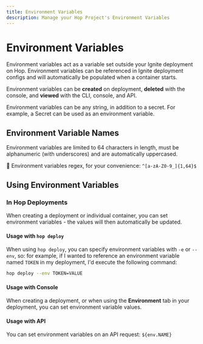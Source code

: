 ```yaml
---
title: Environment Variables
description: Manage your Hop Project's Environment Variables
---
```



# Environment Variables

Environment variables act as a variable set outside your Ignite deployment on Hop. Environment variables can be referenced in Ignite deployment configs and will automatically be populated when a container starts. 

Environment variables can be **created** on deployment, **deleted** with the console, and **viewed** with the CLI, console, and API.

Environment variables can be any string, in addition to a secret. For example, a Secret can be used as an environment variable.

## Environment Variable Names

Environment variables are limited to 64 characters in length, must be alphanumeric (with underscores) and are automatically uppercased.

📝 Environment variables regex, for your convenience: `^[a-zA-Z0-9_]{1,64}$`

## Using Environment Variables

### In Hop Deployments

When creating a deployment or individual container, you can set environment variables - the values will then automatically be updated.

#### Usage with `hop deploy`

When using `hop deploy`, you can specify environment variables with `-e` or `--env`, so: for example, if I wanted to reference an environment variable named `TOKEN` in my deployment, I'd execute the following command:

```bash
hop deploy --env TOKEN=VALUE
```

#### Usage with Console

When creating a deployment, or when using the **Environment** tab in your deployment, you can set environment variable values.

#### Usage with API

You can set environment variables on an API request: `${env.NAME}`

